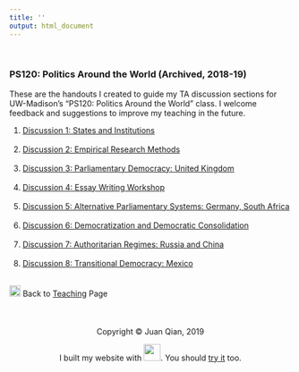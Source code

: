```yaml
---
title: ''
output: html_document
---
```

<br>

### PS120: Politics Around the World (Archived, 2018-19)

These are the handouts I created to guide my TA discussion sections for UW-Madison's "PS120: Politics Around the World" class. I welcome feedback and suggestions to improve my teaching in the future.

1. [Discussion 1: States and Institutions](teaching_files/ps1.pdf)
<br> <br>
2. [Discussion 2: Empirical Research Methods](teaching_files/ps2.pdf)
<br> <br>
3. [Discussion 3: Parliamentary Democracy: United Kingdom](teaching_files/ps3.pdf)
<br> <br>
4. [Discussion 4: Essay Writing Workshop](teaching_files/ps4.pdf)
<br> <br>
5. [Discussion 5: Alternative Parliamentary Systems: Germany, South Africa](teaching_files/ps5.pdf)
<br> <br>
6. [Discussion 6: Democratization and Democratic Consolidation](teaching_files/ps6.pdf)
<br> <br>
7. [Discussion 7: Authoritarian Regimes: Russia and China](teaching_files/ps7.pdf)
<br> <br>
8. [Discussion 8: Transitional Democracy: Mexico](teaching_files/ps8.pdf)
<br> <br>

<img src="images/download.png" width="20"> Back to [Teaching](teaching.html) Page
<br>
<br>
<br>
<br>
<center> Copyright © Juan Qian, 2019
<center>  I built my website with <img src="images/rstudio-logo.png" width="30">. You should [try it](https://rmarkdown.rstudio.com/) too.